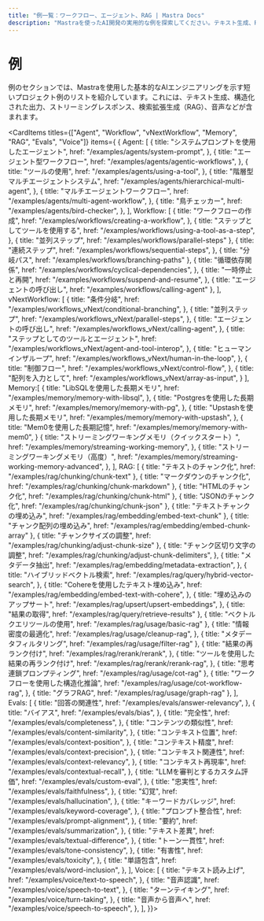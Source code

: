 ```yaml
---
title: "例一覧：ワークフロー、エージェント、RAG | Mastra Docs"
description: "Mastraを使ったAI開発の実用的な例を探索してください。テキスト生成、RAG実装、構造化された出力、マルチモーダルインタラクションなどが含まれます。OpenAI、Anthropic、Google Geminiを使用してAIアプリケーションを構築する方法を学びましょう。"
---
```



# 例

例のセクションでは、Mastraを使用した基本的なAIエンジニアリングを示す短いプロジェクト例のリストを紹介しています。これには、テキスト生成、構造化された出力、ストリーミングレスポンス、検索拡張生成（RAG）、音声などが含まれます。

<CardItems titles={["Agent", "Workflow", "vNextWorkflow", "Memory", "RAG", "Evals", "Voice"]} items={
  {
    Agent: [
      {
        title: "システムプロンプトを使用したエージェント",
        href: "/examples/agents/system-prompt",
      },
      {
        title: "エージェント型ワークフロー",
        href: "/examples/agents/agentic-workflows",
      },
      {
        title: "ツールの使用",
        href: "/examples/agents/using-a-tool",
      },
      {
        title: "階層型マルチエージェントシステム",
        href: "/examples/agents/hierarchical-multi-agent",
      },
      {
        title: "マルチエージェントワークフロー",
        href: "/examples/agents/multi-agent-workflow",
      },
      {
        title: "鳥チェッカー",
        href: "/examples/agents/bird-checker",
      },
    ],
    Workflow: [
      {
        title: "ワークフローの作成",
        href: "/examples/workflows/creating-a-workflow",
      },
      {
        title: "ステップとしてツールを使用する",
        href: "/examples/workflows/using-a-tool-as-a-step",
      },
      { title: "並列ステップ", href: "/examples/workflows/parallel-steps" },
      {
        title: "連続ステップ",
        href: "/examples/workflows/sequential-steps",
      },
      { title: "分岐パス", href: "/examples/workflows/branching-paths" },
      {
        title: "循環依存関係",
        href: "/examples/workflows/cyclical-dependencies",
      },
      {
        title: "一時停止と再開",
        href: "/examples/workflows/suspend-and-resume",
      },
      { title: "エージェントの呼び出し", href: "/examples/workflows/calling-agent" },
    ],
    vNextWorkflow: [
      {
        title: "条件分岐",
        href: "/examples/workflows_vNext/conditional-branching",
      },
      {
        title: "並列ステップ",
        href: "/examples/workflows_vNext/parallel-steps",
      },
      {
        title: "エージェントの呼び出し",
        href: "/examples/workflows_vNext/calling-agent",
      },
      {
        title: "ステップとしてのツールとエージェント",
        href: "/examples/workflows_vNext/agent-and-tool-interop",
      },
      {
        title: "ヒューマンインザループ",
        href: "/examples/workflows_vNext/human-in-the-loop",
      },
      {
        title: "制御フロー",
        href: "/examples/workflows_vNext/control-flow",
      },
      {
        title: "配列を入力として",
        href: "/examples/workflows_vNext/array-as-input",
      }
    ],
    Memory:[
      {
        title: "LibSQLを使用した長期メモリ",
        href: "/examples/memory/memory-with-libsql",
      },
      {
        title: "Postgresを使用した長期メモリ",
        href: "/examples/memory/memory-with-pg",
      },
      {
        title: "Upstashを使用した長期メモリ",
        href: "/examples/memory/memory-with-upstash",
      },
      {
        title: "Mem0を使用した長期記憶",
        href: "/examples/memory/memory-with-mem0",
      }
      {
        title: "ストリーミングワーキングメモリ（クイックスタート）",
        href: "/examples/memory/streaming-working-memory",
      },
      {
        title: "ストリーミングワーキングメモリ（高度）",
        href: "/examples/memory/streaming-working-memory-advanced",
      },
    ],
  RAG: [
      { title: "テキストのチャンク化", href: "/examples/rag/chunking/chunk-text" },
      { title: "マークダウンのチャンク化", href: "/examples/rag/chunking/chunk-markdown" },
      { title: "HTMLのチャンク化", href: "/examples/rag/chunking/chunk-html" },
      { title: "JSONのチャンク化", href: "/examples/rag/chunking/chunk-json" },
      { title: "テキストチャンクの埋め込み", href: "/examples/rag/embedding/embed-text-chunk" },
      { title: "チャンク配列の埋め込み", href: "/examples/rag/embedding/embed-chunk-array" },
      { title: "チャンクサイズの調整", href: "/examples/rag/chunking/adjust-chunk-size" },
      {
        title: "チャンク区切り文字の調整",
        href: "/examples/rag/chunking/adjust-chunk-delimiters",
      },
      {
        title: "メタデータ抽出",
        href: "/examples/rag/embedding/metadata-extraction",
      },
      {
        title: "ハイブリッドベクトル検索",
        href: "/examples/rag/query/hybrid-vector-search",
      },
      {
        title: "Cohereを使用したテキスト埋め込み",
        href: "/examples/rag/embedding/embed-text-with-cohere",
      },
      {
        title: "埋め込みのアップサート",
        href: "/examples/rag/upsert/upsert-embeddings",
      },
      { title: "結果の取得", href: "/examples/rag/query/retrieve-results" },
      { title: "ベクトルクエリツールの使用", href: "/examples/rag/usage/basic-rag" },
      {
        title: "情報密度の最適化",
        href: "/examples/rag/usage/cleanup-rag",
      },
      { title: "メタデータフィルタリング", href: "/examples/rag/usage/filter-rag" },
      {
        title: "結果の再ランク付け",
        href: "/examples/rag/rerank/rerank",
      },
      {
        title: "ツールを使用した結果の再ランク付け",
        href: "/examples/rag/rerank/rerank-rag",
      },
      { title: "思考連鎖プロンプティング", href: "/examples/rag/usage/cot-rag" },
      {
        title: "ワークフローを使用した構造化推論",
        href: "/examples/rag/usage/cot-workflow-rag",
      },
      { title: "グラフRAG", href: "/examples/rag/usage/graph-rag" },
    ],
  Evals: [
    {
      title: "回答の関連性",
      href: "/examples/evals/answer-relevancy",
    },
    {
      title: "バイアス",
      href: "/examples/evals/bias",
    },
    {
      title: "完全性",
      href: "/examples/evals/completeness",
    },
    {
      title: "コンテンツの類似性",
      href: "/examples/evals/content-similarity",
    },
    {
      title: "コンテキスト位置",
      href: "/examples/evals/context-position",
    },
    {
      title: "コンテキスト精度",
      href: "/examples/evals/context-precision",
    },
    {
      title: "コンテキスト関連性",
      href: "/examples/evals/context-relevancy",
    },
    {
      title: "コンテキスト再現率",
      href: "/examples/evals/contextual-recall",
    },
    {
      title: "LLMを審判とするカスタム評価",
      href: "/examples/evals/custom-eval",
    },
    {
      title: "忠実性",
      href: "/examples/evals/faithfulness",
    },
    {
      title: "幻覚",
      href: "/examples/evals/hallucination",
    },
    {
      title: "キーワードカバレッジ",
      href: "/examples/evals/keyword-coverage",
    },
    {
      title: "プロンプト整合性",
      href: "/examples/evals/prompt-alignment",
    },
    {
      title: "要約",
      href: "/examples/evals/summarization",
    },
    {
      title: "テキスト差異",
      href: "/examples/evals/textual-difference",
    },
    {
      title: "トーン一貫性", 
      href: "/examples/evals/tone-consistency",
    },
    {
      title: "有害性",
      href: "/examples/evals/toxicity",
    },
    {
      title: "単語包含",
      href: "/examples/evals/word-inclusion",
    },
  ],
  Voice: [
    {
      title: "テキスト読み上げ",
      href: "/examples/voice/text-to-speech",
    },
    {
      title: "音声認識",
      href: "/examples/voice/speech-to-text",
    },
    {
      title: "ターンテイキング",
      href: "/examples/voice/turn-taking",
    },
    {
      title: "音声から音声へ",
      href: "/examples/voice/speech-to-speech",
    },
  ],
}}>

</CardItems>


